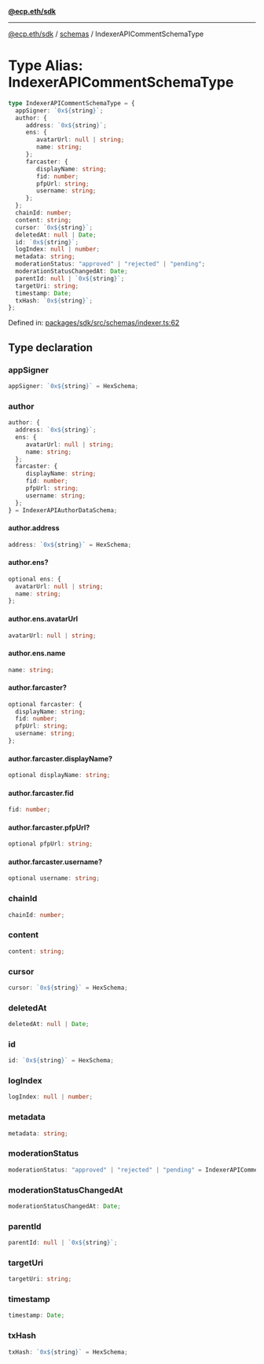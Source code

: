 [**@ecp.eth/sdk**](../../index.mdx)

***

[@ecp.eth/sdk](/sdk-reference/index.mdx) / [schemas](/sdk-reference/schemas/index.mdx) / IndexerAPICommentSchemaType

# Type Alias: IndexerAPICommentSchemaType

```ts
type IndexerAPICommentSchemaType = {
  appSigner: `0x${string}`;
  author: {
     address: `0x${string}`;
     ens: {
        avatarUrl: null | string;
        name: string;
     };
     farcaster: {
        displayName: string;
        fid: number;
        pfpUrl: string;
        username: string;
     };
  };
  chainId: number;
  content: string;
  cursor: `0x${string}`;
  deletedAt: null | Date;
  id: `0x${string}`;
  logIndex: null | number;
  metadata: string;
  moderationStatus: "approved" | "rejected" | "pending";
  moderationStatusChangedAt: Date;
  parentId: null | `0x${string}`;
  targetUri: string;
  timestamp: Date;
  txHash: `0x${string}`;
};
```

Defined in: [packages/sdk/src/schemas/indexer.ts:62](https://github.com/ecp-eth/comments-monorepo/blob/main/packages/sdk/src/schemas/indexer.ts#L62)

## Type declaration

### appSigner

```ts
appSigner: `0x${string}` = HexSchema;
```

### author

```ts
author: {
  address: `0x${string}`;
  ens: {
     avatarUrl: null | string;
     name: string;
  };
  farcaster: {
     displayName: string;
     fid: number;
     pfpUrl: string;
     username: string;
  };
} = IndexerAPIAuthorDataSchema;
```

#### author.address

```ts
address: `0x${string}` = HexSchema;
```

#### author.ens?

```ts
optional ens: {
  avatarUrl: null | string;
  name: string;
};
```

#### author.ens.avatarUrl

```ts
avatarUrl: null | string;
```

#### author.ens.name

```ts
name: string;
```

#### author.farcaster?

```ts
optional farcaster: {
  displayName: string;
  fid: number;
  pfpUrl: string;
  username: string;
};
```

#### author.farcaster.displayName?

```ts
optional displayName: string;
```

#### author.farcaster.fid

```ts
fid: number;
```

#### author.farcaster.pfpUrl?

```ts
optional pfpUrl: string;
```

#### author.farcaster.username?

```ts
optional username: string;
```

### chainId

```ts
chainId: number;
```

### content

```ts
content: string;
```

### cursor

```ts
cursor: `0x${string}` = HexSchema;
```

### deletedAt

```ts
deletedAt: null | Date;
```

### id

```ts
id: `0x${string}` = HexSchema;
```

### logIndex

```ts
logIndex: null | number;
```

### metadata

```ts
metadata: string;
```

### moderationStatus

```ts
moderationStatus: "approved" | "rejected" | "pending" = IndexerAPICommentModerationStatusSchema;
```

### moderationStatusChangedAt

```ts
moderationStatusChangedAt: Date;
```

### parentId

```ts
parentId: null | `0x${string}`;
```

### targetUri

```ts
targetUri: string;
```

### timestamp

```ts
timestamp: Date;
```

### txHash

```ts
txHash: `0x${string}` = HexSchema;
```
